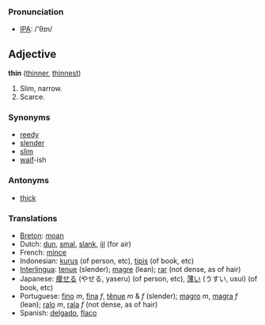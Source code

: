 === Pronunciation ===
*[[w:IPA|IPA]]: /'θɪn/

==Adjective==

'''thin''' ([[thinner]], [[thinnest]])

# Slim, narrow.
# Scarce.

===Synonyms===
*[[reedy]]
*[[slender]]
*[[slim]]
*[[waif]]-ish

===Antonyms===
*[[thick]]

===Translations===

*[[Breton]]: [[moan]]
*Dutch: [[dun]], [[smal]], [[slank]], [[ijl]] (for air)
*French: [[mince]]
*Indonesian: [[kurus]] (of person, etc), [[tipis]] (of book, etc)
*[[Interlingua]]: [[tenue]] (slender); [[magre]] (lean); [[rar]] (not dense, as of hair)
*Japanese: [[痩せる]] (やせる, yaseru) (of person, etc), [[薄い]] (うすい, usui) (of book, etc)
*Portuguese: [[fino]] ''m'', [[fina]] ''f'', [[tênue]] ''m'' & ''f'' (slender); [[magro]] ''m'', [[magra]] ''f'' (lean); [[ralo]] ''m'', [[rala]] ''f'' (not dense, as of hair)
*Spanish: [[delgado]], [[flaco]]